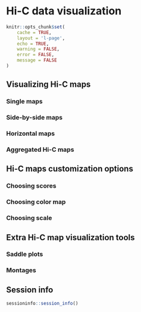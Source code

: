 # Hi-C data visualization

```r
knitr::opts_chunk$set(
    cache = TRUE, 
    layout = 'l-page', 
    echo = TRUE, 
    warning = FALSE, 
    error = FALSE, 
    message = FALSE
)
```

## Visualizing Hi-C maps

### Single maps 

### Side-by-side maps 

### Horizontal maps 

### Aggregated Hi-C maps

## Hi-C maps customization options

### Choosing scores

### Choosing color map

### Choosing scale

## Extra Hi-C map visualization tools 

### Saddle plots

### Montages

## Session info  {-}

```r
sessioninfo::session_info()
```
